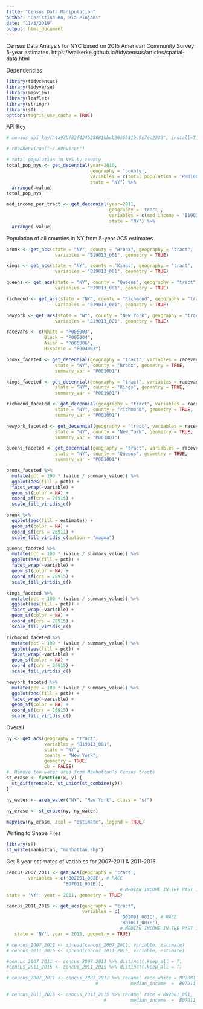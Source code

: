 ```yaml
---
title: "Census Data Manipulation"
author: "Christina Ho, Ria Pinjani"
date: "11/3/2019"
output: html_document
---
```

Census Data Analysis for NYC based on 2015 American Community Survey 5-year estimates.
https://walkerke.github.io/tidycensus/articles/spatial-data.html

Dependencies
```r
library(tidycensus)
library(tidyverse)
library(mapview)
library(leaflet)
library(stringr)
library(sf)
options(tigris_use_cache = TRUE)
```

API Key
```r
# census_api_key("4a97bf83f424b28881bbcb2615511bc9c7ec2238", install=T)
```
```r
# readRenviron("~/.Renviron")
```


```r
# total population in NYS by county
total_pop_nys <- get_decennial(year=2010,
                               geography = 'county',
                               variables = c(total_population = 'P001001'),
                               state = "NY") %>% 
  arrange(-value)
total_pop_nys
```




```r
med_income_per_tract <- get_decennial(year=2011,
                                      geography = 'tract',
                                      variables = c(med_income = 'B19013_001'),
                                      state = "NY") %>% 
  arrange(-value)
```





Population of all counties in NY from 5-year ACS estimates
```r
bronx <- get_acs(state = "NY", county = "Bronx", geography = "tract", 
                  variables = "B19013_001", geometry = TRUE)

kings <- get_acs(state = "NY", county = 'Kings', geography = "tract", 
                  variables = "B19013_001", geometry = TRUE)

queens <- get_acs(state = "NY", county = "Queens", geography = "tract", 
                  variables = "B19013_001", geometry = TRUE)

richmond <- get_acs(state = "NY", county = "Richmond", geography = "tract", 
                  variables = "B19013_001", geometry = TRUE)

newyork <- get_acs(state = "NY", county = "New York", geography = "tract", 
                  variables = "B19013_001", geometry = TRUE)
```
```r
racevars <- c(White = "P005003", 
              Black = "P005004", 
              Asian = "P005006", 
              Hispanic = "P004003")

bronx_faceted <- get_decennial(geography = "tract", variables = racevars, 
                  state = "NY", county = "Bronx", geometry = TRUE,
                  summary_var = "P001001")

kings_faceted <- get_decennial(geography = "tract", variables = racevars, 
                  state = "NY", county = "Kings", geometry = TRUE,
                  summary_var = "P001001")

richmond_faceted <- get_decennial(geography = "tract", variables = racevars, 
                  state = "NY", county = "richmond", geometry = TRUE,
                  summary_var = "P001001")

newyork_faceted <- get_decennial(geography = "tract", variables = racevars, 
                  state = "NY", county = "New York", geometry = TRUE,
                  summary_var = "P001001")

queens_faceted <- get_decennial(geography = "tract", variables = racevars, 
                  state = "NY", county = "Queens", geometry = TRUE,
                  summary_var = "P001001")
```





```r
bronx_faceted %>%
  mutate(pct = 100 * (value / summary_value)) %>%
  ggplot(aes(fill = pct)) +
  facet_wrap(~variable) +
  geom_sf(color = NA) +
  coord_sf(crs = 26915) + 
  scale_fill_viridis_c()

```

```r
bronx %>%
  ggplot(aes(fill = estimate)) + 
  geom_sf(color = NA) + 
  coord_sf(crs = 26911) + 
  scale_fill_viridis_c(option = "magma") 
```
```r
queens_faceted %>%
  mutate(pct = 100 * (value / summary_value)) %>%
  ggplot(aes(fill = pct)) +
  facet_wrap(~variable) +
  geom_sf(color = NA) +
  coord_sf(crs = 26915) + 
  scale_fill_viridis_c()
```

```r
kings_faceted %>%
  mutate(pct = 100 * (value / summary_value)) %>%
  ggplot(aes(fill = pct)) +
  facet_wrap(~variable) +
  geom_sf(color = NA) +
  coord_sf(crs = 26915) + 
  scale_fill_viridis_c()
```

```r
richmond_faceted %>%
  mutate(pct = 100 * (value / summary_value)) %>%
  ggplot(aes(fill = pct)) +
  facet_wrap(~variable) +
  geom_sf(color = NA) +
  coord_sf(crs = 26915) + 
  scale_fill_viridis_c()
```

```r
newyork_faceted %>%
  mutate(pct = 100 * (value / summary_value)) %>%
  ggplot(aes(fill = pct)) +
  facet_wrap(~variable) +
  geom_sf(color = NA) +
  coord_sf(crs = 26915) + 
  scale_fill_viridis_c()
```
Overall
```r
ny <- get_acs(geography = "tract", 
              variables = "B19013_001", 
              state = "NY", 
              county = "New York", 
              geometry = TRUE,
              cb = FALSE)
#  Remove the water area from Manhattan’s Census tracts
st_erase <- function(x, y) {
  st_difference(x, st_union(st_combine(y)))
}

ny_water <- area_water("NY", "New York", class = "sf")

ny_erase <- st_erase(ny, ny_water)

mapview(ny_erase, zcol = "estimate", legend = TRUE)
```
Writing to Shape Files
```r
library(sf)
st_write(manhattan, "manhattan.shp")
```



Get 5 year estimates of variables for 2007-2011 & 2011-2015

```r
cencus_2007_2011 <- get_acs(geography = 'tract',
        variables = c('B02001_002E', # RACE
                     'B07011_001E'),  
                                          # MEDIAN INCOME IN THE PAST 12 MONTHS (IN 2015 INFLATION-ADJUSTED DOLLARS) BY GEOGRAPHICAL MOBILITY IN THE PAST YEAR FOR CURRENT RESIDENCE IN THE UNITED STATES
state = 'NY', year = 2011, geometry = TRUE)
```


```r
      
cencus_2011_2015 <- get_acs(geography = "tract",
                            variables = c( 
                                          'B02001_001E', # RACE
                                          'B07011_001E'),  
                                          # MEDIAN INCOME IN THE PAST 12 MONTHS (IN 2015 INFLATION-ADJUSTED DOLLARS) BY GEOGRAPHICAL MOBILITY IN THE PAST YEAR FOR CURRENT RESIDENCE IN THE UNITED STATES
   state = 'NY', year = 2015, geometry = TRUE)
```


```r
# cencus_2007_2011 <- spread(cencus_2007_2011, variable, estimate)
# cencus_2011_2015 <- spread(cencus_2011_2015, variable, estimate)


```


```r
#cencus_2007_2011 <- cencus_2007_2011 %>% distinct(.keep_all = T)
#cencus_2011_2015 <- cencus_2011_2015 %>% distinct(.keep_all = T)
```


```r
# cencus_2007_2011 <- cencus_2007_2011 %>% rename( race_white = B02001_002,
                                 #            median_income  =  B07011_001 )
```



```r
# cencus_2011_2015 <- cencus_2011_2015 %>% rename( race = B02001_001,
                                    #         median_income  =  B07011_001 )
```

```r

```





